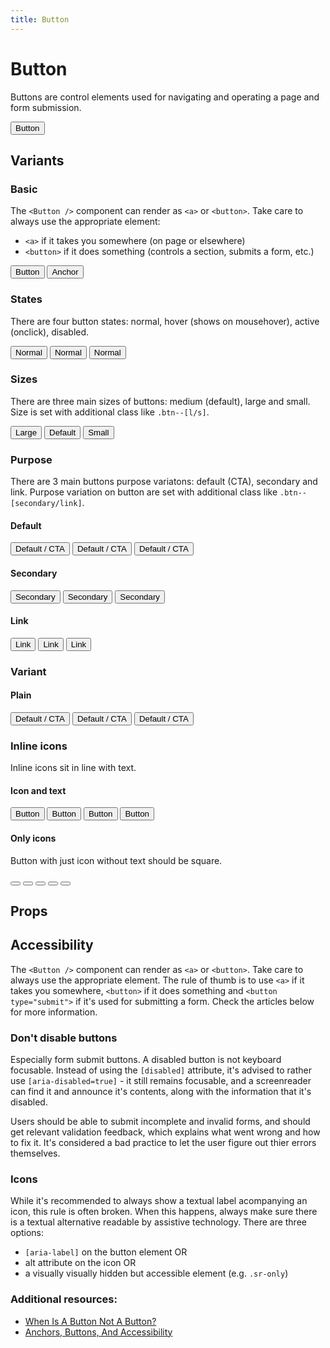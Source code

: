 ```yaml
---
title: Button
---
```




# Button

Buttons are control elements used for navigating and operating a page and form submission.

<Button>Button</Button>

## Variants

### Basic

The `<Button />` component can render as `<a>` or `<button>`. Take care to always use the appropriate element:

- `<a>` if it takes you somewhere (on page or elsewhere)
- `<button>` if it does something (controls a section, submits a form, etc.)

<Preview>
  <Button>Button</Button>
  <Button href="#">Anchor</Button>
</Preview>

### States

There are four button states: normal, hover (shows on mousehover), active (onclick), disabled.

<Preview>
  <Button>Normal</Button>
  <Button isActive>Normal</Button>
  <Button isDisabled>Normal</Button>
</Preview>

### Sizes

There are three main sizes of buttons: medium (default), large and small. Size is set with additional class like `.btn--[l/s]`.

<Preview>
  <Button size="l">Large</Button>
  <Button>Default</Button>
  <Button size="s">Small</Button>
</Preview>

### Purpose

There are 3 main buttons purpose variatons: default (CTA), secondary and link. Purpose variation on button are set with additional class like `.btn--[secondary/link]`.

#### Default

<Preview>
  <Button>Default / CTA</Button>
  <Button isActive>Default / CTA</Button>
  <Button isDisabled>Default / CTA</Button>
</Preview>

#### Secondary

<Preview>
  <Button purpose="secondary">Secondary</Button>
  <Button purpose="secondary" isActive>
    Secondary
  </Button>
  <Button purpose="secondary" isDisabled>
    Secondary
  </Button>
</Preview>

#### Link

<Preview>
  <Button purpose="link">Link</Button>
  <Button purpose="link" isActive>
    Link
  </Button>
  <Button purpose="link" isDisabled>
    Link
  </Button>
</Preview>

### Variant

#### Plain

<Preview>
  <Button variant="plain">Default / CTA</Button>
  <Button variant="plain" purpose="secondary">Default / CTA</Button>
  <Button variant="plain" purpose="link">Default / CTA</Button>
</Preview>

### Inline icons

Inline icons sit in line with text.

#### Icon and text

<Preview>
  <Button>
    <Icon name="heart" size="s" />
    Button
  </Button>
  <Button type="primary">
    Button
    <Icon name="heart" size="s" />
  </Button>
  <Button type="primary" size="s">
    <Icon name="heart" size="s" />
    Button
  </Button>
  <Button size="l">
    Button
    <Icon name="heart" size="medium"/>
  </Button>
</Preview>

#### Only icons

Button with just icon without text should be square. 

<Preview>
  <Button square size="s" aria-label="Go home">
    <Icon name="lol" alt={null} />
  </Button>

  <Button square size="s" aria-label="Go home">
  </Button>
  <Button square size="s" aria-label="Go home">
    <Icon name="home" alt={null} />
  </Button>
  <Button square type="primary" aria-label="Go home">
    <Icon name="home" alt={null} />
  </Button>
  <Button square type="primary" size="l" aria-label="Go home">
    <Icon name="home" alt={null} />
  </Button>
</Preview>

## Props

<Props component={Button} />

## Accessibility

The `<Button />` component can render as `<a>` or `<button>`. Take care to always use the appropriate element. The rule of thumb is to use `<a>` if it takes you somewhere, `<button>` if it does something and `<button type="submit">` if it's used for submitting a form. Check the articles below for more information.

### Don't disable buttons

Especially form submit buttons. A disabled button is not keyboard focusable. Instead of using the `[disabled]` attribute, it's advised to rather use `[aria-disabled=true]` - it still remains focusable, and a screenreader can find it and announce it's contents, along with the information that it's disabled.

Users should be able to submit incomplete and invalid forms, and should get relevant validation feedback, which explains what went wrong and how to fix it. It's considered a bad practice to let the user figure out thier errors themselves.

### Icons

While it's recommended to always show a textual label acompanying an icon, this rule is often broken. When this happens, always make sure there is a textual alternative readable by assistive technology. There are three options:

- `[aria-label]` on the button element OR
- alt attribute on the icon OR
- a visually visually hidden but accessible element (e.g. `.sr-only`)

### Additional resources:

- [When Is A Button Not A Button?](https://www.smashingmagazine.com/2019/02/buttons-interfaces/)
- [Anchors, Buttons, And Accessibility](https://formidable.com/blog/2014/05/08/anchors-buttons-and-accessibility/)
